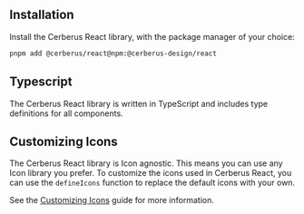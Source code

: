 ---
---


## Installation

<NoteAdmonition
  description="The Cerberus React library requires the use of Panda-CSS and the Cerberus Core.
  Please be sure you have setup your project to use these libraries before using
  Cerberus React."
/>

Install the Cerberus React library, with the package manager of your choice:

```bash
pnpm add @cerberus/react@npm:@cerberus-design/react
```

## Typescript

The Cerberus React library is written in TypeScript and includes type definitions for all components.

## Customizing Icons

The Cerberus React library is Icon agnostic. This means you can use any Icon library you prefer. To customize the icons used in Cerberus React, you can use the `defineIcons` function to replace the default icons with your own.

See the [Customizing Icons](../preset/customizing#option-2-cerberus-configuration) guide for more information.
